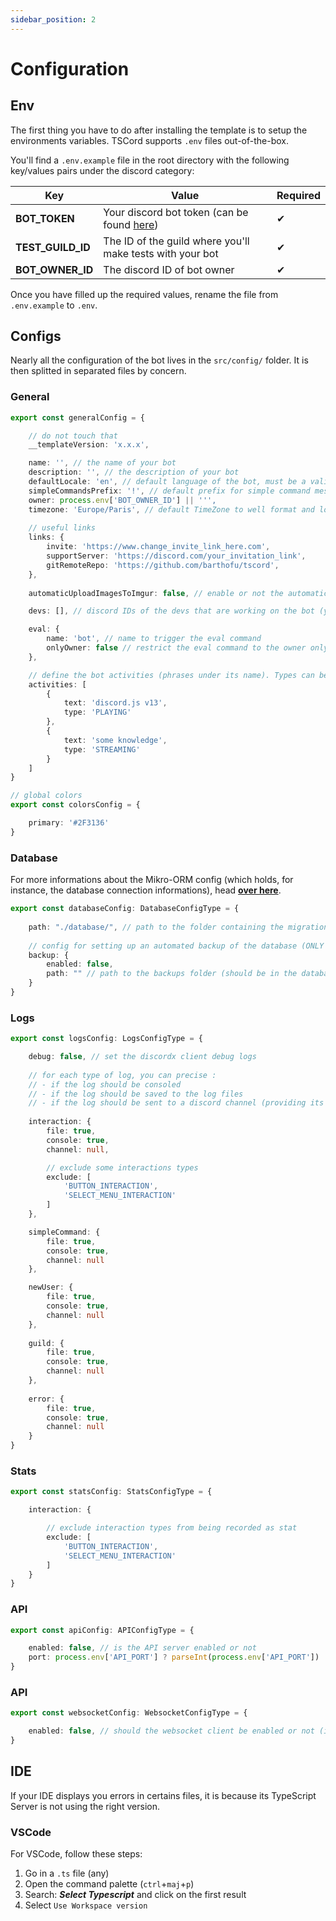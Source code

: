 ```yaml
---
sidebar_position: 2
---
```


# Configuration

## Env

The first thing you have to do after installing the template is to setup the environments variables.
TSCord supports `.env` files out-of-the-box.

You'll find a `.env.example` file in the root directory with the following key/values pairs under the discord category:

| Key              | Value                                                                                     | Required |
|------------------|-------------------------------------------------------------------------------------------|----------|
| **BOT_TOKEN**    | Your discord bot token (can be found [here](https://discord.com/developers/applications)) | ✔        |
| **TEST_GUILD_ID**| The ID of the guild where you'll make tests with your bot                                 | ✔        |
| **BOT_OWNER_ID** | The discord ID of bot owner                                                               | ✔        |

Once you have filled up the required values, rename the file from `.env.example` to `.env`.

## Configs

Nearly all the configuration of the bot lives in the `src/config/` folder. 
It is then splitted in separated files by concern.

### General

```ts title=src/config/general.ts
export const generalConfig = {

    // do not touch that
    __templateVersion: 'x.x.x',

	name: '', // the name of your bot
	description: '', // the description of your bot
	defaultLocale: 'en', // default language of the bot, must be a valid locale
	simpleCommandsPrefix: '!', // default prefix for simple command messages (old way to do commands on discord)
	owner: process.env['BOT_OWNER_ID'] || ''',
	timezone: 'Europe/Paris', // default TimeZone to well format and localize dates (logs, stats, etc)
	
    // useful links
    links: {
		invite: 'https://www.change_invite_link_here.com',
		supportServer: 'https://discord.com/your_invitation_link',
		gitRemoteRepo: 'https://github.com/barthofu/tscord',
	},
    
    automaticUploadImagesToImgur: false, // enable or not the automatic assets upload

	devs: [], // discord IDs of the devs that are working on the bot (you don't have to put the owner's id here)

	eval: {
		name: 'bot', // name to trigger the eval command
		onlyOwner: false // restrict the eval command to the owner only (if not, all the devs can trigger it)
	},

    // define the bot activities (phrases under its name). Types can be: PLAYING, LISTENING, WATCHING, STREAMING
    activities: [
		{
			text: 'discord.js v13',
			type: 'PLAYING'
		},
		{
			text: 'some knowledge',
			type: 'STREAMING'
		}
	]
}

// global colors
export const colorsConfig = {

	primary: '#2F3136'
}
```

### Database

For more informations about the Mikro-ORM config (which holds, for instance, the database connection informations), head **[over here](docs/features/database/orm)**.

```ts title=src/config/database.ts²
export const databaseConfig: DatabaseConfigType = {
    
    path: "./database/", // path to the folder containing the migrations and SQLite database (if used)
    
    // config for setting up an automated backup of the database (ONLY FOR SQLITE)
    backup: {
        enabled: false,
        path: "" // path to the backups folder (should be in the database/ folder)
    }
}
```

### Logs

```ts title=src/config/logs.ts
export const logsConfig: LogsConfigType = {

    debug: false, // set the discordx client debug logs
		
    // for each type of log, you can precise :
    // - if the log should be consoled
    // - if the log should be saved to the log files
    // - if the log should be sent to a discord channel (providing its IP)
    
    interaction: {
        file: true,
        console: true,
        channel: null,

        // exclude some interactions types
        exclude: [
            'BUTTON_INTERACTION', 
            'SELECT_MENU_INTERACTION'
        ]
    },

    simpleCommand: {
        file: true,
        console: true,
        channel: null
    },

    newUser: {
        file: true,
        console: true,
        channel: null
    },
    
    guild: {
        file: true,
        console: true,
        channel: null
    },
    
    error: {
        file: true,
        console: true,
        channel: null
    }
}
```

### Stats

```ts title=src/config/stats.ts
export const statsConfig: StatsConfigType = {

    interaction: {

        // exclude interaction types from being recorded as stat
        exclude: [
            'BUTTON_INTERACTION',
            'SELECT_MENU_INTERACTION'
        ]
    }
}
```

### API

```ts title=src/config/api.ts
export const apiConfig: APIConfigType = {

    enabled: false, // is the API server enabled or not
    port: process.env['API_PORT'] ? parseInt(process.env['API_PORT']) : 4000, // the port on which the API server should be exposed
}
```

### API

```ts title=src/config/websocket.ts
export const websocketConfig: WebsocketConfigType = {

    enabled: false, // should the websocket client be enabled or not (if you're not using the Dashboard, just disable it)
}
```

## IDE

If your IDE displays you errors in certains files, it is because its TypeScript Server is not using the right version.

### VSCode

For VSCode, follow these steps:

1. Go in a `.ts` file (any)
2. Open the command palette (`ctrl`+`maj`+`p`)
3. Search: ***Select Typescript*** and click on the first result
4. Select `Use Workspace version`
